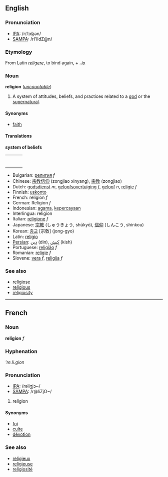 ==English==
===Pronunciation===
*[[w:IPA|IPA]]: /rɪˈlɪʤən/
*[[w:SAMPA|SAMPA]]: /rI'lIdZ@n/

===Etymology===
From Latin ''[[religere]]'', to bind again, + ''[[-io]]''

===Noun===
'''religion''' (''[[uncountable]]'')
#A system of attitudes, beliefs, and practices related to a [[god]] or the [[supernatural]].

====Synonyms====
*[[faith]]

====Translations====

'''system of beliefs'''
{| border=0  width=100%
|-
|bgcolor="#FFFFE0" valign=top width=48%|
{|
|}
| width=1% |
|bgcolor="#FFFFE0" valign=top width=48%|
{|
|}
|}

*Bulgarian: [[религия]] ''f''
*Chinese: [[宗教信仰]] (zongjiao xinyang), [[宗教]] (zongjiao)
*Dutch: [[godsdienst]] ''m'', [[geloofsovertuiging]] ''f'', [[geloof]] ''n'', [[religie]] ''f''
*Finnish: [[uskonto]]
*French: religion ''f''
*German: Religion ''f''
*Indonesian: [[agama]], [[percaya|kepercayaan]]
*Interlingua: religion
*Italian: [[religione]] ''f''
*Japanese: [[宗教]] (しゅうきょう, shūkyō), [[信仰]] (しんこう, shinkou)
*Korean: [[종교]] [宗敎] (jong-gyo)
*Latin: [[religio]]
*[[Persian]]: [[دین]] (din), [[كیش]] (kish)
*Portuguese: [[religião]] ''f''
*Romanian: [[religie]] ''f''
*Slovene: [[vera]] ''f'', [[religija]] ''f''

===See also===
*[[religiose]]
*[[religious]]
*[[religiosity]]

----
==French==
===Noun===
'''religion''' ''f''

===Hyphenation===
'''re.li.gion''

===Pronunciation===
*[[w:IPA|IPA]]: /rəliʒjɔ~/
*[[w:SAMPA|SAMPA]]: /r@liZjO~/

#religion

====Synonyms====
*[[foi]]
*[[culte]]
*[[dévotion]]

===See also===
*[[religieux]]
*[[religieuse]]
*[[religiosité]]